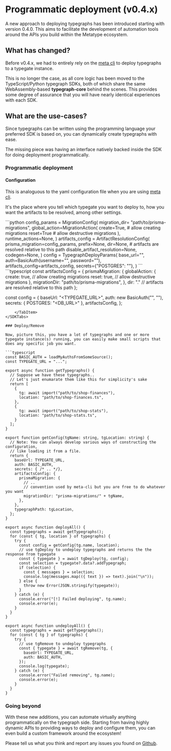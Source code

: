 
# Programmatic deployment (v0.4.x)

A new approach to deploying typegraphs has been introduced starting with version 0.4.0. This aims to facilitate the development of automation tools around the APIs you build within the Metatype ecosystem.

## What has changed?

Before v0.4.x, we had to entirely rely on the [meta cli](/docs/reference/meta-cli) to deploy typegraphs to a typegate instance.

This is no longer the case, as all core logic has been moved to the TypeScript/Python typegraph SDKs, both of which share the same WebAssembly-based **typegraph-core** behind the scenes. This provides some degree of assurance that you will have nearly identical experiences with each SDK.


## What are the use-cases?

Since typegraphs can be written using the programming language your preferred SDK is based on, you can dynamically create typegraphs with ease.

The missing piece was having an interface natively backed inside the SDK for doing deployment programmatically.

### Programmatic deployment

#### Configuration
This is analoguous to the yaml configuration file when you are using [meta cli](/docs/reference/meta-cli).

It's the place where you tell which typegate you want to deploy to, how you want the artifacts to be resolved, among other settings.

<SDKTabs>
    <TabItem value="python">
```python
config_params = MigrationConfig(
    migration_dir= "path/to/prisma-migrations",
    global_action=MigrationAction(
        create=True, # allow creating migrations
        reset=True  # allow destructive migrations
    ),
    runtime_actions=None,
)
artifacts_config = ArtifactResolutionConfig(
    prisma_migration=config_params,
    prefix=None,
    dir=None,  # artifacts are resolved relative to this path
    disable_artifact_resolution=None,
    codegen=None,
)
config = TypegraphDeployParams(
    base_url="<TYPEGATE_URL>",
    auth=BasicAuth(username="<USERNAME>", password="<PASSWORD>"),
    artifacts_config=artifacts_config,
    secrets={"POSTGRES": "<DB_URL>"},
)
```
    </TabItem>
    <TabItem value="typescript">
```typescript
const artifactsConfig = {
  prismaMigration: {
    globalAction: {
      create: true, // allow creating migrations
      reset: true, // allow destructive migrations
    },
    migrationDir: "path/to/prisma-migrations",
  },
 dir: "." // artifacts are resolved relative to this path
};

const config = {
  baseUrl: "<TYPEGATE_URL>",
  auth: new BasicAuth("<USERNAME>", "<PASSWORD>"),
  secrets: { POSTGRES: "<DB_URL>" },
  artifactsConfig,
};
```
    </TabItem>
</SDKTabs>

### Deploy/Remove

Now, picture this, you have a lot of typegraphs and one or more typegate instance(s) running, you can easily make small scripts that does any specific job you want.

```typescript
const BASIC_AUTH = loadMyAuthsFromSomeSource();
const TYPEGATE_URL = "...";

export async function getTypegraphs() {
  // Suppose we have these typegraphs..
  // Let's just enumarate them like this for simplicity's sake
  return [
    {
      tg: await import("path/to/shop-finances"),
      location: "path/to/shop-finances.ts",
    },
    {
      tg: await import("path/to/shop-stats"),
      location: "path/to/shop-stats.ts",
    }
  ];
}

export function getConfig(tgName: string, tgLocation: string) {
  // Note: You can always develop various ways of constructing the configuration,
  // like loading it from a file.
  return {
    baseUrl: TYPEGATE_URL,
    auth: BASIC_AUTH,
    secrets: { /* .. */},
    artifactsConfig: {
      prismaMigration: {
        // ..
        // convention used by meta-cli but you are free to do whatever you want
        migrationDir: "prisma-migrations/" + tgName,
      },
    },
    typegraphPath: tgLocation,
  };
}

export async function deployAll() {
  const typegraphs = await getTypegraphs();
  for (const { tg, location } of typegraphs) {
    try {
      const config = getConfig(tg.name, location);
      // use tgDeploy to undeploy typegraphs and returns the the response from typegate
      const { typegate } = await tgDeploy(tg, config);
      const selection = typegate?.data?.addTypegraph;
      if (selection) {
        const { messages } = selection;
        console.log(messages.map(({ text }) => text).join("\n"));
      } else {
        throw new Error(JSON.stringify(typegate));
      }
    } catch (e) {
      console.error("[!] Failed deploying", tg.name);
      console.error(e);
    }
  }
}

export async function undeployAll() {
  const typegraphs = await getTypegraphs();
  for (const { tg } of typegraphs) {
    try {
      // use tgRemove to undeploy typegraphs
      const { typegate } = await tgRemove(tg, {
        baseUrl: TYPEGATE_URL,
        auth: BASIC_AUTH,
      });
      console.log(typegate);
    } catch (e) {
      console.error("Failed removing", tg.name);
      console.error(e);
    }
  }
}
```

### Going beyond

With these new additions, you can automate virtually anything programmatically on the typegraph side.
Starting from having highly dynamic APIs to providing ways to deploy and configure them, you can even build a custom framework around the ecosystem!

Please tell us what you think and report any issues you found on [Github](https://github.com/metatypedev/metatype/issues).
